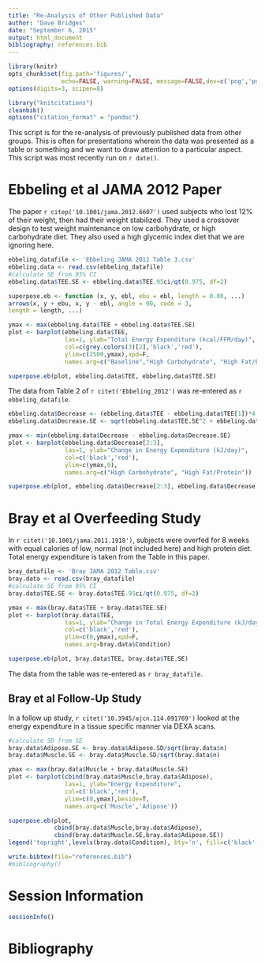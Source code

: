 ```yaml
---
title: "Re-Analysis of Other Published Data"
author: "Dave Bridges"
date: "September 6, 2015"
output: html_document
bibliography: references.bib
---
```


```r
library(knitr)
opts_chunk$set(fig.path='figures/',
               echo=FALSE, warning=FALSE, message=FALSE,dev=c('png','pdf'))
options(digits=3, scipen=8)

library("knitcitations")
cleanbib()
options("citation_format" = "pandoc")
```

This script is for the re-analysis of previously published data from other groups.  This is often for presentations wherein the data was presented as a table or something and we want to draw attention to a particular aspect.  This script was most recently run on `r date()`.

# Ebbeling et al JAMA 2012 Paper

The paper `r citep('10.1001/jama.2012.6607')` used subjects who lost 12% of their weight, then had their weight stabilized.  They used a crossover design to test weight maintenance on low carbohydrate, or high carbohydrate diet.  They also used a high glycemic index diet that we are ignoring here.

```r
ebbeling_datafile <- 'Ebbeling JAMA 2012 Table 3.csv'
ebbeling.data <- read.csv(ebbeling_datafile)
#calculate SE from 95% CI
ebbeling.data$TEE.SE <- ebbeling.data$TEE.95ci/qt(0.975, df=2)

superpose.eb <- function (x, y, ebl, ebu = ebl, length = 0.08, ...)
arrows(x, y + ebu, x, y - ebl, angle = 90, code = 3,
length = length, ...)

ymax <- max(ebbeling.data$TEE + ebbeling.data$TEE.SE)
plot <- barplot(ebbeling.data$TEE,
                las=1, ylab="Total Energy Expenditure (kcal/FFM/day)",
                col=c(grey.colors(3)[2],'black','red'),
                ylim=c(2500,ymax),xpd=F,
                names.arg=c("Baseline","High Carbohydrate", "High Fat/Protein"))

superpose.eb(plot, ebbeling.data$TEE, ebbeling.data$TEE.SE)
```

The data from Table 2 of `r citet('Ebbeling_2012')` was re-entered as `r ebbeling_datafile`.

```r
ebbeling.data$Decrease <- (ebbeling.data$TEE - ebbeling.data$TEE[1])*4.18400
ebbeling.data$Decrease.SE <- sqrt(ebbeling.data$TEE.SE^2 + ebbeling.data$TEE.SE[1]^2)*4.18400

ymax <- min(ebbeling.data$Decrease - ebbeling.data$Decrease.SE)
plot <- barplot(ebbeling.data$Decrease[2:3],
                las=1, ylab="Change in Energy Expenditure (kJ/day)",
                col=c('black','red'),
                ylim=c(ymax,0),
                names.arg=c("High Carbohydrate", "High Fat/Protein"))

superpose.eb(plot, ebbeling.data$Decrease[2:3], ebbeling.data$Decrease.SE[2:3])
```

# Bray et al Overfeeding Study

In `r citet('10.1001/jama.2011.1918')`, subjects were overfed for 8 weeks with equal calories of low, normal (not included here) and high protein diet.  Total energy expenditure is taken from the Table in this paper.

```r
bray_datafile <- 'Bray JAMA 2012 Table.csv'
bray.data <- read.csv(bray_datafile)
#calculate SE from 95% CI
bray.data$TEE.SE <- bray.data$TEE.95ci/qt(0.975, df=2)

ymax <- max(bray.data$TEE + bray.data$TEE.SE)
plot <- barplot(bray.data$TEE,
                las=1, ylab="Change in Total Energy Expenditure (kJ/day)",
                col=c('black','red'),
                ylim=c(0,ymax),xpd=F,
                names.arg=bray.data$Condition)

superpose.eb(plot, bray.data$TEE, bray.data$TEE.SE)
```

The data from the table was re-entered as `r bray_datafile`.

## Bray et al Follow-Up Study

In a follow up study, `r citet('10.3945/ajcn.114.091769')` looked at the energy expenditure in a tissue specific manner via DEXA scans.

```r

#calculate SD from SE
bray.data$Adipose.SE <- bray.data$Adipose.SD/sqrt(bray.data$n)
bray.data$Muscle.SE <- bray.data$Muscle.SD/sqrt(bray.data$n)

ymax <- max(bray.data$Muscle + bray.data$Muscle.SE)
plot <- barplot(cbind(bray.data$Muscle,bray.data$Adipose),
                las=1, ylab="Energy Expenditure",
                col=c('black','red'),
                ylim=c(0,ymax),beside=T,
                names.arg=c('Muscle','Adipose'))

superpose.eb(plot,
             cbind(bray.data$Muscle,bray.data$Adipose),
             cbind(bray.data$Muscle.SE,bray.data$Adipose.SE))
legend('topright',levels(bray.data$Condition), bty='n', fill=c('black','red'))
```


```r
write.bibtex(file="references.bib")
#bibliography()
```


# Session Information

```r
sessionInfo()
```

# Bibliography